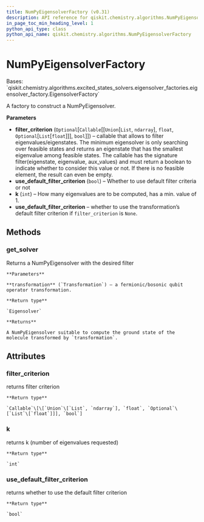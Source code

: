 ```yaml
---
title: NumPyEigensolverFactory (v0.31)
description: API reference for qiskit.chemistry.algorithms.NumPyEigensolverFactory in qiskit v0.31
in_page_toc_min_heading_level: 1
python_api_type: class
python_api_name: qiskit.chemistry.algorithms.NumPyEigensolverFactory
---
```


# NumPyEigensolverFactory

<Class id="qiskit.chemistry.algorithms.NumPyEigensolverFactory" isDedicatedPage={true} github="https://github.com/qiskit-community/qiskit-aqua/tree/stable/0.9/qiskit/chemistry/algorithms/excited_states_solvers/eigensolver_factories/numpy_eigensolver_factory.py" signature="NumPyEigensolverFactory(filter_criterion=None, k=100, use_default_filter_criterion=False)" modifiers="class">
  Bases: `qiskit.chemistry.algorithms.excited_states_solvers.eigensolver_factories.eigensolver_factory.EigensolverFactory`

  A factory to construct a NumPyEigensolver.

  **Parameters**

  *   **filter\_criterion** (`Optional`\[`Callable`\[\[`Union`\[`List`, `ndarray`], `float`, `Optional`\[`List`\[`float`]]], `bool`]]) – callable that allows to filter eigenvalues/eigenstates. The minimum eigensolver is only searching over feasible states and returns an eigenstate that has the smallest eigenvalue among feasible states. The callable has the signature filter(eigenstate, eigenvalue, aux\_values) and must return a boolean to indicate whether to consider this value or not. If there is no feasible element, the result can even be empty.
  *   **use\_default\_filter\_criterion** (`bool`) – Whether to use default filter criteria or not
  *   **k** (`int`) – How many eigenvalues are to be computed, has a min. value of 1.
  *   **use\_default\_filter\_criterion** – whether to use the transformation’s default filter criterion if `filter_criterion` is `None`.

  ## Methods

  <span id="qiskit-chemistry-algorithms-numpyeigensolverfactory-get-solver" />

  ### get\_solver

  <Function id="qiskit.chemistry.algorithms.NumPyEigensolverFactory.get_solver" signature="NumPyEigensolverFactory.get_solver(transformation)">
    Returns a NumPyEigensolver with the desired filter

    **Parameters**

    **transformation** (`Transformation`) – a fermionic/bosonic qubit operator transformation.

    **Return type**

    `Eigensolver`

    **Returns**

    A NumPyEigensolver suitable to compute the ground state of the molecule transformed by `transformation`.
  </Function>

  ## Attributes

  ### filter\_criterion

  <Attribute id="qiskit.chemistry.algorithms.NumPyEigensolverFactory.filter_criterion">
    returns filter criterion

    **Return type**

    `Callable`\[\[`Union`\[`List`, `ndarray`], `float`, `Optional`\[`List`\[`float`]]], `bool`]
  </Attribute>

  ### k

  <Attribute id="qiskit.chemistry.algorithms.NumPyEigensolverFactory.k">
    returns k (number of eigenvalues requested)

    **Return type**

    `int`
  </Attribute>

  ### use\_default\_filter\_criterion

  <Attribute id="qiskit.chemistry.algorithms.NumPyEigensolverFactory.use_default_filter_criterion">
    returns whether to use the default filter criterion

    **Return type**

    `bool`
  </Attribute>
</Class>

